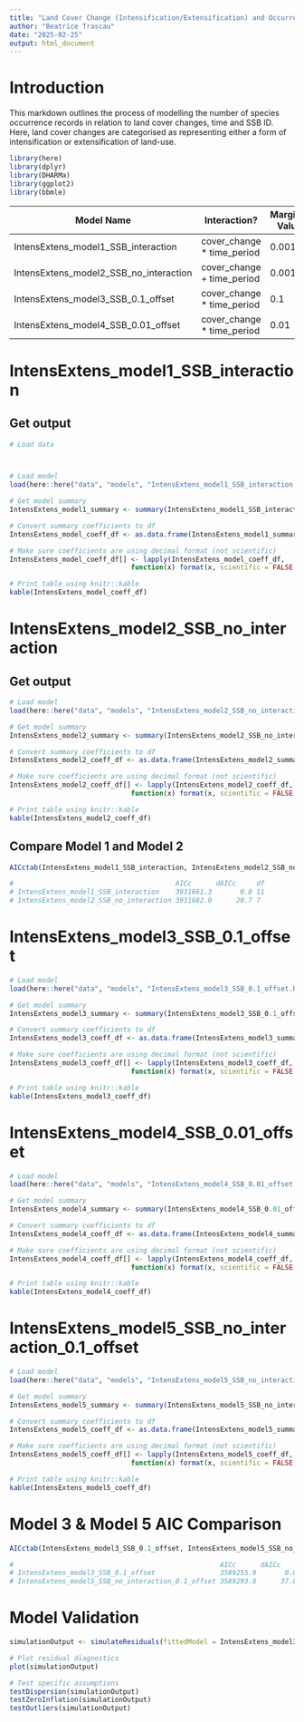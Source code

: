 ```yaml
---
title: "Land Cover Change (Intensification/Extensification) and Occurrence Records & Time"
author: "Beatrice Trascau"
date: "2025-02-25"
output: html_document
---
```


# **Introduction**

This markdown outlines the process of modelling the number of species occurrence records in relation to land cover changes, time and SSB ID. Here, land cover changes are categorised as representing either a form of intensification or extensification of land-use.

```r
library(here)
library(dplyr)
library(DHARMa)
library(ggplot2)
library(bbmle)
```

| Model Name                             | Interaction?                | Marginal Value |
|-------------------------------|-----------------------|------------------|
| IntensExtens_model1_SSB_interaction    | cover_change \* time_period | 0.001          |
| IntensExtens_model2_SSB_no_interaction | cover_change + time_period  | 0.001          |
| IntensExtens_model3_SSB_0.1_offset     | cover_change \* time_period | 0.1            |
| IntensExtens_model4_SSB_0.01_offset    | cover_change \* time_period | 0.01           |

# IntensExtens_model1_SSB_interaction

## Get output

```r

# Load data



# Load model
load(here::here("data", "models", "IntensExtens_model1_SSB_interaction.RData"))

# Get model summary
IntensExtens_model1_summary <- summary(IntensExtens_model1_SSB_interaction)

# Convert summary coefficients to df
IntensExtens_model_coeff_df <- as.data.frame(IntensExtens_model1_summary$coefficients$cond)

# Make sure coefficients are using decimal format (not scientific)
IntensExtens_model_coeff_df[] <- lapply(IntensExtens_model_coeff_df, 
                              function(x) format(x, scientific = FALSE, digits = 5))

# Print table using knitr::kable
kable(IntensExtens_model_coeff_df)
```

# IntensExtens_model2_SSB_no_interaction

## Get output

```r

# Load model
load(here::here("data", "models", "IntensExtens_model2_SSB_no_interaction.RData"))

# Get model summary
IntensExtens_model2_summary <- summary(IntensExtens_model2_SSB_no_interaction)

# Convert summary coefficients to df
IntensExtens_model2_coeff_df <- as.data.frame(IntensExtens_model2_summary$coefficients$cond)

# Make sure coefficients are using decimal format (not scientific)
IntensExtens_model2_coeff_df[] <- lapply(IntensExtens_model2_coeff_df, 
                              function(x) format(x, scientific = FALSE, digits = 5))

# Print table using knitr::kable
kable(IntensExtens_model2_coeff_df)
```

## Compare Model 1 and Model 2

```r
AICctab(IntensExtens_model1_SSB_interaction, IntensExtens_model2_SSB_no_interaction, base = TRUE)

#                                        AICc      dAICc     df
# IntensExtens_model1_SSB_interaction    3931661.3       0.0 11
# IntensExtens_model2_SSB_no_interaction 3931682.0      20.7 7 
```

# IntensExtens_model3_SSB_0.1_offset

```r

# Load model
load(here::here("data", "models", "IntensExtens_model3_SSB_0.1_offset.RData"))

# Get model summary
IntensExtens_model3_summary <- summary(IntensExtens_model3_SSB_0.1_offset)

# Convert summary coefficients to df
IntensExtens_model3_coeff_df <- as.data.frame(IntensExtens_model3_summary$coefficients$cond)

# Make sure coefficients are using decimal format (not scientific)
IntensExtens_model3_coeff_df[] <- lapply(IntensExtens_model3_coeff_df, 
                              function(x) format(x, scientific = FALSE, digits = 5))

# Print table using knitr::kable
kable(IntensExtens_model3_coeff_df)
```

# IntensExtens_model4_SSB_0.01_offset

```r

# Load model
load(here::here("data", "models", "IntensExtens_model4_SSB_0.01_offset.RData"))

# Get model summary
IntensExtens_model4_summary <- summary(IntensExtens_model4_SSB_0.01_offset)

# Convert summary coefficients to df
IntensExtens_model4_coeff_df <- as.data.frame(IntensExtens_model4_summary$coefficients$cond)

# Make sure coefficients are using decimal format (not scientific)
IntensExtens_model4_coeff_df[] <- lapply(IntensExtens_model4_coeff_df, 
                              function(x) format(x, scientific = FALSE, digits = 5))

# Print table using knitr::kable
kable(IntensExtens_model4_coeff_df)
```

# IntensExtens_model5_SSB_no_interaction_0.1_offset

```r

# Load model
load(here::here("data", "models", "IntensExtens_model5_SSB_no_interaction_0.1_offset.RData"))

# Get model summary
IntensExtens_model5_summary <- summary(IntensExtens_model5_SSB_no_interaction_0.1_offset)

# Convert summary coefficients to df
IntensExtens_model5_coeff_df <- as.data.frame(IntensExtens_model5_summary$coefficients$cond)

# Make sure coefficients are using decimal format (not scientific)
IntensExtens_model5_coeff_df[] <- lapply(IntensExtens_model5_coeff_df, 
                              function(x) format(x, scientific = FALSE, digits = 5))

# Print table using knitr::kable
kable(IntensExtens_model5_coeff_df)
```

# Model 3 & Model 5 AIC Comparison

```r
AICctab(IntensExtens_model3_SSB_0.1_offset, IntensExtens_model5_SSB_no_interaction_0.1_offset, base = TRUE)

#                                                   AICc      dAICc     df
# IntensExtens_model3_SSB_0.1_offset                3589255.9       0.0 11
# IntensExtens_model5_SSB_no_interaction_0.1_offset 3589293.8      37.8 7 

```

# Model Validation

```r

simulationOutput <- simulateResiduals(fittedModel = IntensExtens_model3_SSB_0.1_offset)

# Plot residual diagnostics
plot(simulationOutput)

# Test specific assumptions
testDispersion(simulationOutput)
testZeroInflation(simulationOutput)
testOutliers(simulationOutput)

```
